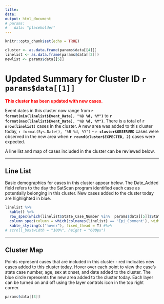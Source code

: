 ```yaml
---
title: 
date: 
output: html_document
# params:
#   data: "placeholder"
---
```


```r
knitr::opts_chunk$set(echo = TRUE)

cluster <- as.data.frame(params$data[[4]])
linelist <- as.data.frame(params$data[[2]])
newlist <- params$data[[5]]

```


# Updated Summary for Cluster ID `r params$data[[1]]`

\newline

<p style="color: red; font-weight: bold;">This cluster has been updated with new cases.<p>

\newline

Event dates in this cluster now range from **`r format(min(linelist$Event_Date), "%B %d, %Y")`** to **`r format(max(linelist$Event_Date), "%B %d, %Y")`**. There is a total of **`r nrow(linelist)`** cases in the cluster. A new area was added to this cluster today, `r format(Sys.Date(), "%B %d, %Y")` - **`r cluster$OBSERVED`** cases were observed in the new area when **`r round(cluster$EXPECTED, 2)`** cases were expected.

\newline

A line list and map of cases included in the cluster can be reviewed below.

\newline

***

## Line List

Basic demographics for cases in this cluster appear below. The Date_Added field refers to the day the SatScan program identified each case as potentially belonging in this cluster. New cases added to the cluster today are highlighted in blue. 
```r

linelist %>%
  kable() %>%
  row_spec(which(linelist$State_Case_Number %in%  params$data[[5]]$State_Case_Number), bold = T, background = "#e6ebff") %>%
  column_spec(column = which(colnames(linelist) == 'Epi_Comment'), width_min = "10cm") %>%
  kable_styling(c("hover"), fixed_thead = T) #%>%
# scroll_box(width = "100%", height = "600px") 

```


***

## Cluster Map

Points represent cases that are included in this cluster - red indicates new cases added to this cluster today. Hover over each point to view the case's state case number, age, sex at onset, and date added to the cluster. The blue circle represents the new area added to the cluster today. Each layer can be turned on and off using the layer controls icon in the top right corner.

```r
params$data[[3]]
```
